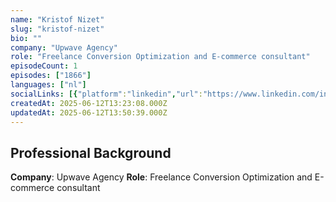 ```yaml
---
name: "Kristof Nizet"
slug: "kristof-nizet"
bio: ""
company: "Upwave Agency"
role: "Freelance Conversion Optimization and E-commerce consultant"
episodeCount: 1
episodes: ["1866"]
languages: ["nl"]
socialLinks: [{"platform":"linkedin","url":"https://www.linkedin.com/in/kristofnizet/"}]
createdAt: 2025-06-12T13:23:08.000Z
updatedAt: 2025-06-12T13:50:39.000Z
---
```


## Professional Background

**Company**: Upwave Agency
**Role**: Freelance Conversion Optimization and E-commerce consultant

